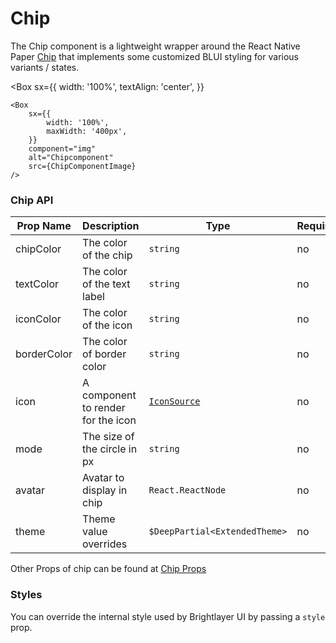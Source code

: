 
# Chip

The Chip component is a lightweight wrapper around the React Native Paper [Chip](https://callstack.github.io/react-native-paper/docs/components/Chip/) that implements some customized BLUI styling for various variants / states.

<Box
    sx={{
        width: '100%',
        textAlign: 'center',
    }}
>
    <Box
        sx={{
            width: '100%',
            maxWidth: '400px',
        }}
        component="img"
        alt="Chipcomponent"
        src={ChipComponentImage}
    />
</Box>

### Chip API

| Prop Name   | Description                        | Type                                       | Required | Default |
| ----------- | ---------------------------------- | ------------------------------------------ | -------- | ------- |
| chipColor   | The color of the chip              | `string`                                   | no       |         |
| textColor   | The color of the text label        | `string`                                   | no       |         |
| iconColor   | The color of the icon              | `string`                                   | no       |         |
| borderColor | The color of border color          | `string`                                   | no       |         |
| icon        | A component to render for the icon | [`IconSource`](/components/Icons/api-docs) | no       |         |
| mode        | The size of the circle in px       | `string`                                   | no       |         |
| avatar      | Avatar to display in chip          | `React.ReactNode`                          | no       |         |
| theme       | Theme value overrides              | `$DeepPartial<ExtendedTheme>`              | no       |         |

Other Props of chip can be found at [Chip Props](https://callstack.github.io/react-native-paper/docs/components/Chip/)

### Styles

You can override the internal style used by Brightlayer UI by passing a `style` prop.
